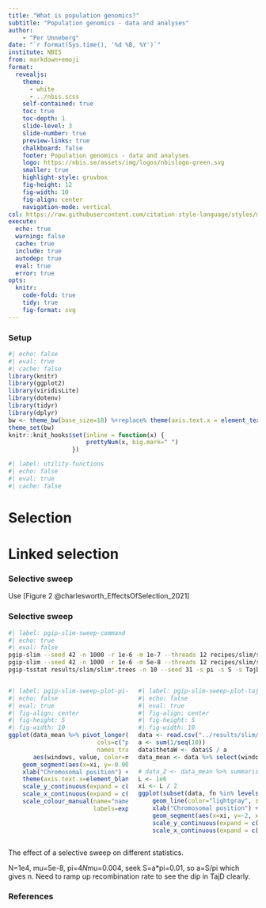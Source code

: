 ```yaml
---
title: "What is population genomics?"
subtitle: "Population genomics - data and analyses"
author:
    - "Per Unneberg"
date: "`r format(Sys.time(), '%d %B, %Y')`"
institute: NBIS
from: markdown+emoji
format:
  revealjs:
    theme:
      - white
      - ../nbis.scss
    self-contained: true
    toc: true
    toc-depth: 1
    slide-level: 3
    slide-number: true
    preview-links: true
    chalkboard: false
    footer: Population genomics - data and analyses
    logo: https://nbis.se/assets/img/logos/nbislogo-green.svg
    smaller: true
    highlight-style: gruvbox
    fig-height: 12
    fig-width: 10
    fig-align: center
    navigation-mode: vertical
csl: https://raw.githubusercontent.com/citation-style-language/styles/master/apa.csl
execute:
  echo: true
  warning: false
  cache: true
  include: true
  autodep: true
  eval: true
  error: true
opts:
  knitr:
    code-fold: true
    tidy: true
    fig-format: svg
---
```


### Setup  {visibility="hidden" .unnumbered .unlisted}

```r
#| echo: false
#| eval: true
#| cache: false
library(knitr)
library(ggplot2)
library(viridisLite)
library(dotenv)
library(tidyr)
library(dplyr)
bw <- theme_bw(base_size=18) %+replace% theme(axis.text.x = element_text(angle = 45, hjust = 1, vjust = 1))
theme_set(bw)
knitr::knit_hooks$set(inline = function(x) {
                      prettyNum(x, big.mark=" ")
                  })
```
```r
#| label: utility-functions
#| echo: false
#| eval: true
#| cache: false
```


# Selection

# Linked selection

### Selective sweep

Use [Figure 2 @charlesworth_EffectsOfSelection_2021]


### Selective sweep

```bash
#| label: pgip-slim-sweep-command
#| echo: true
#| eval: false
pgip-slim --seed 42 -n 1000 -r 1e-6 -m 1e-7 --threads 12 recipes/slim/selective_sweep.slim -l 1000000 --outdir results/slim
pgip-slim --seed 42 -n 1000 -r 1e-6 -m 5e-8 --threads 12 recipes/slim/selective_sweep.slim -l 1000000 --outdir results/slim
pgip-tsstat results/slim/slim*.trees -n 10 --seed 31 -s pi -s S -s TajD -w 500 --threads 10 | gzip -v - > results/slim/selective_sweep.csv.gz
```

:::: {.columns}

::: {.column width="50%"}

```r
#| label: pgip-slim-sweep-plot-pi-S
#| echo: false
#| eval: true
#| fig-align: center
#| fig-height: 5
#| fig-width: 10
ggplot(data_mean %>% pivot_longer(
                         cols=c("pi", "thetaW", "pi_minus_thetaW"),
                         names_transform=list(name=~readr::parse_factor(.x, levels=c("pi", "thetaW", "pi_minus_thetaW")))),
       aes(windows, value, color=name)) +
    geom_segment(aes(x=xi, y=-0.0005, xend=xi, yend=-0.001), color="black", arrow=arrow(length=unit(0.4, "cm"), type="closed")) +
    xlab("Chromosomal position") + ylab("diversity") + geom_line(size=1) +
    theme(axis.text.x=element_blank(), axis.ticks.x=element_blank(), legend.title=element_blank()) +
    scale_y_continuous(expand = c(0, 0), limits = c(-0.001, 0.0045)) +
    scale_x_continuous(expand = c(0, 0), limits = c(0, L)) +
    scale_colour_manual(name="name", values=c("blue", "red", "green"),
                        labels=expression(pi, theta[W] , pi - theta[W]))
```

:::


::: {.column width="50%"}

```r
#| label: pgip-slim-sweep-plot-tajd
#| echo: false
#| eval: true
#| fig-align: center
#| fig-height: 5
#| fig-width: 10
data <- read.csv("../results/slim/selective_sweep.w500.csv.gz", header=TRUE)
a <- sum(1/seq(10))
data$thetaW <- data$S / a
data_mean <- data %>% select(windows, TajD, pi, S, thetaW) %>% group_by(windows) %>% summarise(TajD=mean(TajD, na.rm=TRUE), pi=mean(pi, na.rm=TRUE), S=mean(S, na.rm=TRUE), thetaW=mean(thetaW, na.rm=TRUE)) %>% mutate(fn="mean", pi_minus_thetaW=pi - thetaW)

# data_Z <- data_mean %>% summarise(pi=scale(pi), S=scale(S), TajD=scale(S), thetaW=scale(thetaW), windows=windows)
L <- 1e6
xi <- L / 2
ggplot(subset(data, fn %in% levels(factor(data$fn))[1:50]), aes(windows, TajD, group=fn)) +
    geom_line(color="lightgray", size=0.5) + geom_line(data=data_mean, color="red", size=1.5) +
    xlab("Chromosomal position") + theme(axis.text.x=element_blank(), axis.ticks.x=element_blank()) +
    geom_segment(aes(x=xi, y=-2, xend=xi, yend=-2.5), arrow=arrow(length=unit(0.4, "cm"), type="closed")) +
    scale_y_continuous(expand = c(0, 0), limits = c(-2.5, 2.5)) +
    scale_x_continuous(expand = c(0, 0), limits = c(0, L))
```

:::

::::

The effect of a selective sweep on different statistics.


::: {.notes }

N=1e4, mu=5e-8, pi=4*N*mu=0.004, seek S=a*pi=0.01, so a=S/pi which
gives n. Need to ramp up recombination rate to see the dip in TajD
clearly.

:::

### References
